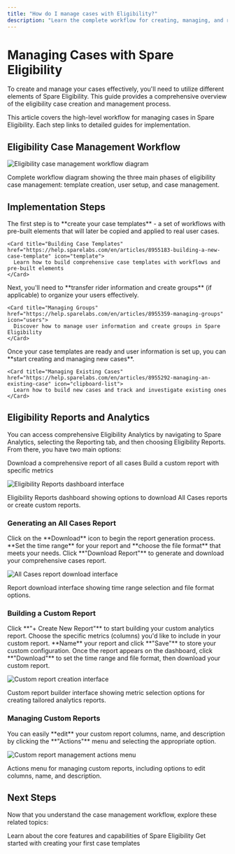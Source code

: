```yaml
---
title: "How do I manage cases with Eligibility?"
description: "Learn the complete workflow for creating, managing, and reporting on eligibility cases using Spare Eligibility's comprehensive case management system."
---
```


# Managing Cases with Spare Eligibility

To create and manage your cases effectively, you'll need to utilize different elements of Spare Eligibility. This guide provides a comprehensive overview of the eligibility case creation and management process.

<Note>
This article covers the high-level workflow for managing cases in Spare Eligibility. Each step links to detailed guides for implementation.
</Note>

## Eligibility Case Management Workflow

![Eligibility case management workflow diagram](https://spare-74fa64f80617.intercom-attachments-1.com/i/o/964448758/6f7461e4170954871ed4e6d4/YAuzf7sEsQrJ8LN9D30pSxVQpgyUmsmr2g.png?expires=1753820100&signature=52bb84f733f1ac204a383d04c1bc6e1d654e85a42165a2da91a5e341f32ad57f&req=fSYjEs12moRXFb4f3HP0gB8n5%2B0%2FVy1bSXbbEvxjMBwSlnd4lBzbKCx%2BclNa%0As54%3D%0A)

<Caption>
Complete workflow diagram showing the three main phases of eligibility case management: template creation, user setup, and case management.
</Caption>

## Implementation Steps

<Steps>
  <Step title="Create Case Templates">
    The first step is to **create your case templates** - a set of workflows with pre-built elements that will later be copied and applied to real user cases.
    
    <Card title="Building Case Templates" href="https://help.sparelabs.com/en/articles/8955183-building-a-new-case-template" icon="template">
      Learn how to build comprehensive case templates with workflows and pre-built elements
    </Card>
  </Step>

  <Step title="Set Up User Information and Groups">
    Next, you'll need to **transfer rider information and create groups** (if applicable) to organize your users effectively.
    
    <Card title="Managing Groups" href="https://help.sparelabs.com/en/articles/8955359-managing-groups" icon="users">
      Discover how to manage user information and create groups in Spare Eligibility
    </Card>
  </Step>

  <Step title="Create and Manage Cases">
    Once your case templates are ready and user information is set up, you can **start creating and managing new cases**.
    
    <Card title="Managing Existing Cases" href="https://help.sparelabs.com/en/articles/8955292-managing-an-existing-case" icon="clipboard-list">
      Learn how to build new cases and track and investigate existing ones
    </Card>
  </Step>
</Steps>

## Eligibility Reports and Analytics

You can access comprehensive Eligibility Analytics by navigating to Spare Analytics, selecting the Reporting tab, and then choosing Eligibility Reports. From there, you have two main options:

<CardGroup cols={2}>
  <Card title="All Cases Report" icon="download">
    Download a comprehensive report of all cases
  </Card>
  <Card title="Custom Report" icon="chart-bar">
    Build a custom report with specific metrics
  </Card>
</CardGroup>

![Eligibility Reports dashboard interface](https://spare-74fa64f80617.intercom-attachments-1.com/i/o/964448776/30f3a2f571f217eac0a269da/u-cJo7iXGr-QTY-ADrFT2gGgvU4tM4dSjg.png?expires=1753820100&signature=030d316908b402ca58c9337f4fb3ff8d5005630ce44f2eb04eda8a5615270647&req=fSYjEs12moZZFb4f3HP0gFWbO5bIPsaxLfdi0nVTizXkSevOpsaTa5qNXkIo%0AJQ4%3D%0A)

<Caption>
Eligibility Reports dashboard showing options to download All Cases reports or create custom reports.
</Caption>

### Generating an All Cases Report

<Steps>
  <Step title="Access Download">
    Click on the **Download** icon to begin the report generation process.
  </Step>
  
  <Step title="Set Parameters">
    **Set the time range** for your report and **choose the file format** that meets your needs.
  </Step>
  
  <Step title="Download Report">
    Click **"Download Report"** to generate and download your comprehensive cases report.
  </Step>
</Steps>

![All Cases report download interface](https://spare-74fa64f80617.intercom-attachments-1.com/i/o/964448786/147a648015a915f04fd3384b/6LoNTchQ2r43OlRFtENUl3LL_zt5f6wJnw.png?expires=1753820100&signature=091cc94539c8e6960d256109b1dd19d26d27de45a0649ec9d9fa8b650bfef6dc&req=fSYjEs12molZFb4f3HP0gGBFO87Nob%2BjwSvTkIj58Uo2MbgKHruCi7%2FL0gIG%0Aj8o%3D%0A)

<Caption>
Report download interface showing time range selection and file format options.
</Caption>

### Building a Custom Report

<Steps>
  <Step title="Create New Report">
    Click **"+ Create New Report"** to start building your custom analytics report.
  </Step>
  
  <Step title="Select Metrics">
    Choose the specific metrics (columns) you'd like to include in your custom report.
  </Step>
  
  <Step title="Configure Report">
    **Name** your report and click **"Save"** to store your custom configuration.
  </Step>
  
  <Step title="Download Custom Report">
    Once the report appears on the dashboard, click **"Download"** to set the time range and file format, then download your custom report.
  </Step>
</Steps>

![Custom report creation interface](https://spare-74fa64f80617.intercom-attachments-1.com/i/o/964448795/d5e5a5eb779f983a072e816f/3xTGkuCg-pFferFVd2uI8h1ELCiaVmklcQ.png?expires=1753820100&signature=33b40c5f8d20fde871678382282624e74c3a03bae74753fdfa1118f55d49b3b4&req=fSYjEs12mohaFb4f3HP0gNUT9p9Mjl1GWKTSvh0g2WBd0IzH7F6QFljVVNOq%0AswA%3D%0A)

<Caption>
Custom report builder interface showing metric selection options for creating tailored analytics reports.
</Caption>

### Managing Custom Reports

<Tip>
You can easily **edit** your custom report columns, name, and description by clicking the **"Actions"** menu and selecting the appropriate option.
</Tip>

![Custom report management actions menu](https://spare-74fa64f80617.intercom-attachments-1.com/i/o/964448807/ca9ea86dd3d0976ee9ea7801/kZ99FnOcSNAKkrVqDZ4mzyQWO_hLZtlusQ.png?expires=1753820100&signature=034fc32b270782034dbb776745c98212054c713120623256abb51ba152daea08&req=fSYjEs12lYFYFb4f3HP0gN%2Fuuq9VCKW5mME0hnlrSaBZwkMDVC1nkfXOspzM%0AfuM%3D%0A)

<Caption>
Actions menu for managing custom reports, including options to edit columns, name, and description.
</Caption>

## Next Steps

Now that you understand the case management workflow, explore these related topics:

<CardGroup cols={2}>
  <Card title="Spare Eligibility Overview" href="/help-center/spare-eligibility/spare-eligibility-getting-started/spare-eligibility-overview" icon="info-circle">
    Learn about the core features and capabilities of Spare Eligibility
  </Card>
  <Card title="Building Case Templates" href="https://help.sparelabs.com/en/articles/8955183-building-a-new-case-template" icon="template">
    Get started with creating your first case templates
  </Card>
</CardGroup>
